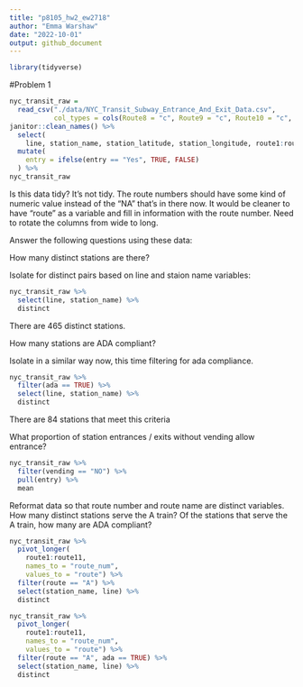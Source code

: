```yaml
---
title: "p8105_hw2_ew2718"
author: "Emma Warshaw"
date: "2022-10-01"
output: github_document
---
```

```r
library(tidyverse)
```

#Problem 1
```r
nyc_transit_raw = 
  read_csv("./data/NYC_Transit_Subway_Entrance_And_Exit_Data.csv",
           col_types = cols(Route8 = "c", Route9 = "c", Route10 = "c", Route11 = "c")) %>%  
janitor::clean_names() %>% 
  select(
    line, station_name, station_latitude, station_longitude, route1:route11, entry, vending, entrance_type, ada) %>% 
  mutate(
    entry = ifelse(entry == "Yes", TRUE, FALSE) 
  ) %>% 
nyc_transit_raw
```

Is this data tidy? 
It's not tidy.  The route numbers should have some kind of numeric value instead of the "NA" that's in there now.  It would be cleaner to have "route" as a variable and fill in information with the route number.  Need to rotate the columns from wide to long.

Answer the following questions using these data: 

How many distinct stations are there? 

Isolate for distinct pairs based on line and staion name variables: 

```r
nyc_transit_raw %>% 
  select(line, station_name) %>% 
  distinct
```
There are 465 distinct stations. 

How many stations are ADA compliant? 

Isolate in a similar way now, this time filtering for ada compliance.

```r
nyc_transit_raw %>% 
  filter(ada == TRUE) %>% 
  select(line, station_name) %>% 
  distinct
```
There are 84 stations that meet this criteria

What proportion of station entrances / exits without vending allow entrance? 

```r
nyc_transit_raw %>% 
  filter(vending == "NO") %>% 
  pull(entry) %>% 
  mean
```

Reformat data so that route number and route name are distinct variables. How many distinct stations serve the A train? Of the stations that serve the A train, how many are ADA compliant?
```r
nyc_transit_raw %>% 
  pivot_longer(
    route1:route11,
    names_to = "route_num",
    values_to = "route") %>% 
  filter(route == "A") %>% 
  select(station_name, line) %>% 
  distinct

nyc_transit_raw %>% 
  pivot_longer(
    route1:route11,
    names_to = "route_num",
    values_to = "route") %>% 
  filter(route == "A", ada == TRUE) %>% 
  select(station_name, line) %>% 
  distinct
```



